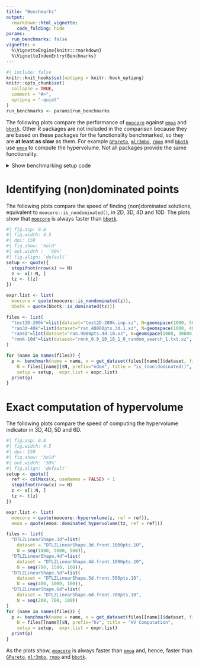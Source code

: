 ```yaml
---
title: "Benchmarks"
output:
  rmarkdown::html_vignette:
    code_folding: hide
params:
  run_benchmarks: false
vignette: >
  %\VignetteEngine{knitr::rmarkdown}
  %\VignetteIndexEntry{Benchmarks}
---
```


<style>
    img {
        border: 0;
        padding: 0;
        margin: 0;
    }
</style>


```r
#| include: false
knitr::knit_hooks$set(optipng = knitr::hook_optipng)
knitr::opts_chunk$set(
  collapse = TRUE,
  comment = "#>",
  optipng = "-quiet"
)
run_benchmarks <- params$run_benchmarks
```

The following plots compare the performance of [`moocore`][moocore] against [`emoa`][emoa] and [`bbotk`][bbotk]. Other R packages are not included in the comparison because they are based on these packages for the functionality benchmarked, so they are **at least as slow** as them. For example [`GPareto`][GPareto], [`mlr3mbo`][mlr3mbo], [`rmoo`][rmoo] and [`bbotk`][bbotk] use [`emoa`][emoa] to compute the hypervolume.  Not all packages provide the same functionality.

<details><summary>Show benchmarking setup code</summary>

```r
#| class.source: 'fold-show'
library(matrixStats)
library(data.table)
library(ggplot2)
library(moocore)

geomspace <- function(start, stop, num)
  round(exp(seq(log(start), log(stop), length.out = num)), 0)

get_dataset <- function(filename, filter=FALSE) {
  cat("Get file '", filename, "'\n")
  destfile <- system.file(file.path("extdata", filename), package="moocore")
  if (destfile == "") {
    destfile <- file.path("../../../testsuite/data", filename)
    if (!file.exists(destfile)) {
      destfile <- withr::local_tempfile()
      base_url <- "https://github.com/multi-objective/testsuite/raw/refs/heads/main/data/"
      utils::download.file(paste0(base_url, filename), destfile, quiet = FALSE)
    }
  }
  x <- read_datasets(destfile)
  x <- x[, -ncol(x)] # Union of datasets
  if (filter)
    x <- filter_dominated(x)
  x
}

# This is adapted from atime:::plot.atime
benchmark_plot <- function (x, title = "", only_seconds=TRUE, ...) {
  expr.name <- N <- kilobytes <- NULL
  meas <- x[["measurements"]]
  by.dt <- meas[, x$by.vec, with = FALSE]
  tall.list <- list()
  for (unit.i in seq_along(x$unit.col.vec)) {
    col.name <- x$unit.col.vec[[unit.i]]
    unit <- names(x$unit.col.vec)[[unit.i]]
    if (is.null(unit) || unit == "")
      unit <- col.name
    tall.list[[unit.i]] <- meas[, data.table(N, by.dt,
      unit, median = get(col.name))]
  }
  tall <- rbindlist(tall.list)
  if (only_seconds) {
    tall <- tall[unit=="seconds", ]
    ylab <- "CPU time (seconds)"
    legend.position <- c(0.25, 0.9)
  } else {
    ylab <- "median line, min/max band"
    legend.position <- c(0.8, 0.625)
  }
  gg <- ggplot() + theme_bw(base_size=12) +
    geom_ribbon(aes(N, ymin = min, ymax = max, fill = expr.name),
      data = data.table(meas, unit = "seconds"), alpha = 0.25, show.legend=FALSE) +
    geom_line(aes(N, median, color = expr.name), data = tall) +
    geom_point(aes(N, median, color = expr.name), data = tall) +
    scale_y_log10(ylab) +
    labs(subtitle = title) +
    theme(legend.title = element_blank(), legend.position = legend.position,
      legend.background = element_rect(fill="transparent"))
  if (!only_seconds)
    gg <- gg + facet_grid(unit ~ ., scales = "free")
  gg
}

get_package_version <- function(package)
  paste0(package, " (", as.character(packageVersion(package)), ")")

benchmark <- function(name, x, N, setup, expr.list, prefix, title) {
  rds_file <- paste0("bench/bench-", prefix, "-", name, ".rds")
  if (run_benchmarks || !file.exists(rds_file)) {
    lapply(names(expr.list), library, character.only = TRUE)
    names(expr.list) <- sapply(names(expr.list), get_package_version, USE.NAMES=FALSE)
    res <- substitute(atime::atime(
      N = N,
      expr.list = expr.list,
      setup = SETUP,
      result=FALSE,
      times=5,
      seconds.limit=10), list(SETUP=setup))
    res <- eval(res)
    saveRDS(res, file = rds_file)
  } else {
    res <- readRDS(rds_file)
  }
  gg <- benchmark_plot(res, title = paste0(title, " for ", name))
  gg
}
```
</details>

# Identifying (non)dominated points

The following plots compare the speed of finding (non)dominated solutions, equivalent to `moocore::is_nondominated()`, in 2D, 3D, 4D and 10D.
The plots show that [`moocore`][moocore] is always faster than [`bbotk`][bbotk].

```r
#| fig.asp: 0.8
#| fig.width: 4.5
#| dpi: 150
#| fig.show: 'hold'
#| out.width :  '50%'
#| fig.align: 'default'
setup <- quote({
  stopifnot(nrow(x) >= N)
  z <- x[1:N, ]
  tz <- t(z)
})

expr.list <- list(
  moocore = quote(moocore::is_nondominated(z)),
  bbotk = quote(bbotk::is_dominated(tz)))

files <- list(
  "test2D-200k"=list(dataset="test2D-200k.inp.xz", N=geomspace(1000, 50000, 10)),
  "ran3d-40k"=list(dataset="ran.40000pts.3d.1.xz", N=geomspace(1000, 40000, 10)),
  "ran4d"=list(dataset="ran.9000pts.4d.10.xz", N=geomspace(1000, 30000, 10)),
  "rmnk-10d"=list(dataset="rmnk_0.0_10_16_1_0_random_search_1.txt.xz", N=geomspace(1000, 20000, 10))
)

for (name in names(files)) {
  p <- benchmark(name = name, x = get_dataset(files[[name]]$dataset, filter=FALSE),
    N = files[[name]]$N, prefix="ndom", title = "is_(non)dominated()",
    setup = setup,  expr.list = expr.list)
  print(p)
}
```


# Exact computation of hypervolume

The following plots compare the speed of computing the hypervolume indicator in 3D, 4D, 5D and 6D.

```r
#| fig.asp: 0.8
#| fig.width: 4.5
#| dpi: 150
#| fig.show: 'hold'
#| out.width: '50%'
#| fig.align: 'default'
setup <- quote({
  ref <- colMaxs(x, useNames = FALSE) + 1
  stopifnot(nrow(x) >= N)
  z <- x[1:N, ]
  tz <- t(z)
})

expr.list <- list(
  moocore = quote(moocore::hypervolume(z, ref = ref)),
  emoa = quote(emoa::dominated_hypervolume(tz, ref = ref)))

files <- list(
  "DTLZLinearShape.3d"=list(
    dataset = "DTLZLinearShape.3d.front.1000pts.10",
    N = seq(1000, 5000, 500)),
  "DTLZLinearShape.4d"=list(
    dataset = "DTLZLinearShape.4d.front.1000pts.10",
    N = seq(700, 1500, 100)),
  "DTLZLinearShape.5d"=list(
    dataset = "DTLZLinearShape.5d.front.500pts.10",
    N = seq(400, 1000, 100)),
  "DTLZLinearShape.6d"=list(
    dataset = "DTLZLinearShape.6d.front.700pts.10",
    N = seq(200, 700, 100))
)
for (name in names(files)) {
  p <- benchmark(name = name, x = get_dataset(files[[name]]$dataset, filter=TRUE),
    N = files[[name]]$N, prefix="hv", title = "HV Computation",
    setup = setup,  expr.list = expr.list)
  print(p)
}
```

As the plots show, [`moocore`][moocore] is always faster than [`emoa`][emoa] and, hence, faster than [`GPareto`][GPareto], [`mlr3mbo`][mlr3mbo], [`rmoo`][rmoo] and [`bbotk`][bbotk].

[moocore]: https://multi-objective.github.io/moocore/r/
[emoa]: https://cran.r-project.org/package=emoa
[bbotk]:  https://cran.r-project.org/package=bbotk
[GPareto]: http://cran.r-project.org/package=GPareto
[mlr3mbo]: https://cran.r-project.org/package=mlr3mbo
[rmoo]: https://cran.r-project.org/package=rmoo
